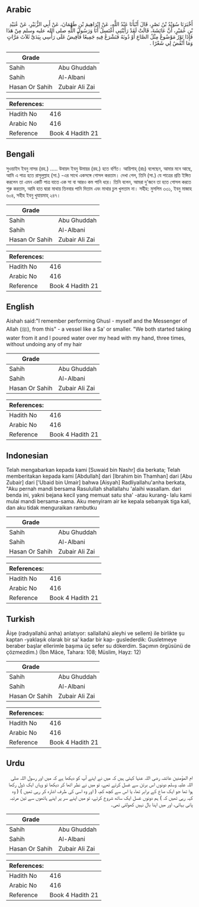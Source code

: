 ## Arabic


<div dir="rtl" lang="ar" style={{fontSize:'larger',backgroundColor:'#f8f9fa',padding:20}}>
أَخْبَرَنَا سُوَيْدُ بْنُ نَصْرٍ، قَالَ أَنْبَأَنَا عَبْدُ اللَّهِ، عَنْ إِبْرَاهِيمَ بْنِ طَهْمَانَ، عَنْ أَبِي الزُّبَيْرِ، عَنْ عُبَيْدِ بْنِ عُمَيْرٍ، أَنَّ عَائِشَةَ، قَالَتْ لَقَدْ رَأَيْتُنِي أَغْتَسِلُ أَنَا وَرَسُولُ اللَّهِ صلى الله عليه وسلم مِنْ هَذَا فَإِذَا تَوْرٌ مَوْضُوعٌ مِثْلُ الصَّاعِ أَوْ دُونَهُ فَنَشْرَعُ فِيهِ جَمِيعًا فَأُفِيضُ عَلَى رَأْسِي بِيَدَىَّ ثَلاَثَ مَرَّاتٍ وَمَا أَنْقُضُ لِي شَعْرًا ‏‏.‏‏
</div>
<div style={{backgroundColor:'#f8f9fa',padding:20, marginBottom: 10}}><table> <thead> <tr> <th>Grade</th> <th></th> </tr> </thead> <tbody> <tr><td>Sahih</td><td>Abu Ghuddah</td></tr><tr><td>Sahih</td><td>Al-Albani</td></tr><tr><td>Hasan Or Sahih</td><td>Zubair Ali Zai</td></tr></tbody></table><table> <thead> <tr> <th>References:</th> <th></th> </tr> </thead> <tbody><tr><td>Hadith No</td><td>416</td></tr><tr><td>Arabic No</td><td>416</td></tr><tr><td>Reference</td><td>Book 4 Hadith 21</td></tr></tbody></table></div>

## Bengali


<div dir="ltr" lang="bn" style={{fontSize:'larger',backgroundColor:'#f8f9fa',padding:20}}>
সুওয়াইদ ইবনু নাসর (রহ.) ..... উবায়দ ইবনু উমায়র (রহ.) হতে বর্ণিত। আয়িশাহ্ (রাঃ) বলেছেন, আমার মনে আছে, আমি এ পাত্র হতে রাসূলুল্লাহ (সা.) -এর সাথে একসঙ্গে গোসল করতাম। দেখা গেল, তিনি (সা.) যে পাত্রের প্রতি ইঙ্গিত করলেন তা এমন একটি পাত্র যাতে এক সা বা আরও কম পানি ধরে। তিনি বলেন, আমরা দু'জনে তা হতে গোসল করতে শুরু করতাম, আমি হাত দ্বারা মাথায় তিনবার পানি দিতাম এবং মাথার চুল খুলতাম না। সহীহ: মুসলিম ৩৩১, ইবনু মাজাহ ৬০৪, সহীহ ইবনু খুযায়মাহ্ ২৪৭।
</div>
<div style={{backgroundColor:'#f8f9fa',padding:20, marginBottom: 10}}><table> <thead> <tr> <th>Grade</th> <th></th> </tr> </thead> <tbody> <tr><td>Sahih</td><td>Abu Ghuddah</td></tr><tr><td>Sahih</td><td>Al-Albani</td></tr><tr><td>Hasan Or Sahih</td><td>Zubair Ali Zai</td></tr></tbody></table><table> <thead> <tr> <th>References:</th> <th></th> </tr> </thead> <tbody><tr><td>Hadith No</td><td>416</td></tr><tr><td>Arabic No</td><td>416</td></tr><tr><td>Reference</td><td>Book 4 Hadith 21</td></tr></tbody></table></div>

## English


<div dir="ltr" lang="en" style={{fontSize:'larger',backgroundColor:'#f8f9fa',padding:20}}>
Aishah said:"I remember performing Ghusl - myself and the Messenger of Allah (ﷺ), from this" - a vessel like a Sa' or smaller. "We both started taking water from it and I poured water over my head with my hand, three times, without undoing any of my hair
</div>
<div style={{backgroundColor:'#f8f9fa',padding:20, marginBottom: 10}}><table> <thead> <tr> <th>Grade</th> <th></th> </tr> </thead> <tbody> <tr><td>Sahih</td><td>Abu Ghuddah</td></tr><tr><td>Sahih</td><td>Al-Albani</td></tr><tr><td>Hasan Or Sahih</td><td>Zubair Ali Zai</td></tr></tbody></table><table> <thead> <tr> <th>References:</th> <th></th> </tr> </thead> <tbody><tr><td>Hadith No</td><td>416</td></tr><tr><td>Arabic No</td><td>416</td></tr><tr><td>Reference</td><td>Book 4 Hadith 21</td></tr></tbody></table></div>

## Indonesian


<div dir="ltr" lang="id" style={{fontSize:'larger',backgroundColor:'#f8f9fa',padding:20}}>
Telah mengabarkan kepada kami [Suwaid bin Nashr] dia berkata; Telah memberitakan kepada kami [Abdullah] dari [Ibrahim bin Thamhan] dari [Abu Zubair] dari ['Ubaid bin Umair] bahwa [Aisyah] Radliyallahu'anha berkata, "Aku pernah mandi bersama Rasulullah shallallahu 'alaihi wasallam. dari benda ini, yakni bejana kecil yang memuat satu sha' -atau kurang- lalu kami mulai mandi bersama-sama. Aku menyiram air ke kepala sebanyak tiga kali, dan aku tidak menguraikan rambutku
</div>
<div style={{backgroundColor:'#f8f9fa',padding:20, marginBottom: 10}}><table> <thead> <tr> <th>Grade</th> <th></th> </tr> </thead> <tbody> <tr><td>Sahih</td><td>Abu Ghuddah</td></tr><tr><td>Sahih</td><td>Al-Albani</td></tr><tr><td>Hasan Or Sahih</td><td>Zubair Ali Zai</td></tr></tbody></table><table> <thead> <tr> <th>References:</th> <th></th> </tr> </thead> <tbody><tr><td>Hadith No</td><td>416</td></tr><tr><td>Arabic No</td><td>416</td></tr><tr><td>Reference</td><td>Book 4 Hadith 21</td></tr></tbody></table></div>

## Turkish


<div dir="ltr" lang="tr" style={{fontSize:'larger',backgroundColor:'#f8f9fa',padding:20}}>
Âişe (radıyallahü anha) anlatıyor: sallallahü aleyhi ve sellem) ile birlikte şu kaptan -yaklaşık olarak bir sa’ kadar bir kap- guslederdik: Gusletmeye beraber başlar ellerimle başıma üç sefer su dökerdim. Saçımın örgüsünü de çözmezdim.) (İbn Mâce, Tahara: 108; Müslim, Hayz: 12)
</div>
<div style={{backgroundColor:'#f8f9fa',padding:20, marginBottom: 10}}><table> <thead> <tr> <th>Grade</th> <th></th> </tr> </thead> <tbody> <tr><td>Sahih</td><td>Abu Ghuddah</td></tr><tr><td>Sahih</td><td>Al-Albani</td></tr><tr><td>Hasan Or Sahih</td><td>Zubair Ali Zai</td></tr></tbody></table><table> <thead> <tr> <th>References:</th> <th></th> </tr> </thead> <tbody><tr><td>Hadith No</td><td>416</td></tr><tr><td>Arabic No</td><td>416</td></tr><tr><td>Reference</td><td>Book 4 Hadith 21</td></tr></tbody></table></div>

## Urdu


<div dir="rtl" lang="ur" style={{fontSize:'larger',backgroundColor:'#f8f9fa',padding:20}}>
ام المؤمنین عائشہ رضی اللہ عنہا کہتی ہیں کہ میں نے اپنے آپ کو دیکھا ہے کہ میں اور رسول اللہ صلی اللہ علیہ وسلم دونوں اس برتن سے غسل کرتے تھے، تو میں نے نظر اٹھا کر دیکھا تو وہاں ایک ڈول رکھا ہوا تھا جو ایک صاع کے برابر تھا، یا اس سے کچھ کم، ( اور وہ اسی کی طرف اشارہ کر رہی تھیں ) ( وہ کہہ رہی تھیں کہ ) ہم دونوں غسل ایک ساتھ شروع کرتے، تو میں اپنے سر پر اپنے ہاتھوں سے تین مرتبہ پانی بہاتی، اور میں اپنا بال نہیں کھولتی تھی۔
</div>
<div style={{backgroundColor:'#f8f9fa',padding:20, marginBottom: 10}}><table> <thead> <tr> <th>Grade</th> <th></th> </tr> </thead> <tbody> <tr><td>Sahih</td><td>Abu Ghuddah</td></tr><tr><td>Sahih</td><td>Al-Albani</td></tr><tr><td>Hasan Or Sahih</td><td>Zubair Ali Zai</td></tr></tbody></table><table> <thead> <tr> <th>References:</th> <th></th> </tr> </thead> <tbody><tr><td>Hadith No</td><td>416</td></tr><tr><td>Arabic No</td><td>416</td></tr><tr><td>Reference</td><td>Book 4 Hadith 21</td></tr></tbody></table></div>